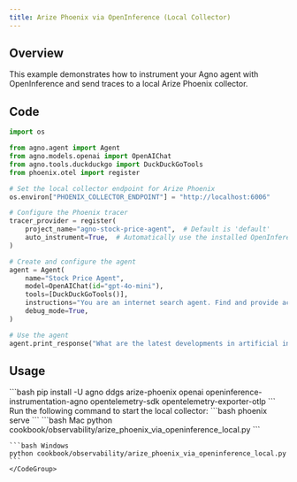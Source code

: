 ```yaml
---
title: Arize Phoenix via OpenInference (Local Collector)
---
```


## Overview

This example demonstrates how to instrument your Agno agent with OpenInference and send traces to a local Arize Phoenix collector.

## Code

```python
import os

from agno.agent import Agent
from agno.models.openai import OpenAIChat
from agno.tools.duckduckgo import DuckDuckGoTools
from phoenix.otel import register

# Set the local collector endpoint for Arize Phoenix
os.environ["PHOENIX_COLLECTOR_ENDPOINT"] = "http://localhost:6006"

# Configure the Phoenix tracer
tracer_provider = register(
    project_name="agno-stock-price-agent",  # Default is 'default'
    auto_instrument=True,  # Automatically use the installed OpenInference instrumentation
)

# Create and configure the agent
agent = Agent(
    name="Stock Price Agent",
    model=OpenAIChat(id="gpt-4o-mini"),
    tools=[DuckDuckGoTools()],
    instructions="You are an internet search agent. Find and provide accurate information on any topic.",
    debug_mode=True,
)

# Use the agent
agent.print_response("What are the latest developments in artificial intelligence?")
```

## Usage

<Steps>
  <Step title="Install Dependencies">
    ```bash
    pip install -U agno ddgs arize-phoenix openai openinference-instrumentation-agno opentelemetry-sdk opentelemetry-exporter-otlp
    ```
  </Step>

  <Step title="Start Local Collector">
    Run the following command to start the local collector:
    ```bash
    phoenix serve
    ```
  </Step>

  <Step title="Run the Agent">
    <CodeGroup>
    ```bash Mac
    python cookbook/observability/arize_phoenix_via_openinference_local.py
    ```

    ```bash Windows
    python cookbook/observability/arize_phoenix_via_openinference_local.py
    ```
    </CodeGroup>
  </Step>
</Steps>